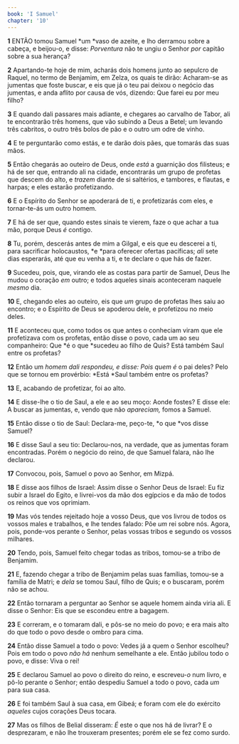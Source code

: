 ```yaml
---
book: 'I Samuel'
chapter: '10'
---
```


**1** ENTÃO tomou Samuel *um *vaso de azeite, e lho derramou sobre a cabeça, e beijou-o, e disse: _Porventura_ não te ungiu o Senhor _por_ capitão sobre a sua herança?

**2** Apartando-te hoje de mim, acharás dois homens junto ao sepulcro de Raquel, no termo de Benjamim, em Zelza, os quais te dirão: Acharam-se as jumentas que foste buscar, e eis que já o teu pai deixou o negócio das jumentas, e anda aflito por causa de vós, dizendo: Que farei eu por meu filho?

**3** E quando dali passares mais adiante, e chegares ao carvalho de Tabor, ali te encontrarão três homens, que vão subindo a Deus a Betel; um levando três cabritos, o outro três bolos de pão e o outro um odre de vinho.

**4** E te perguntarão como estás, e te darão dois pães, que tomarás das suas mãos.

**5** Então chegarás ao outeiro de Deus, onde _está_ a guarnição dos filisteus; e há de ser que, entrando ali na cidade, encontrarás um grupo de profetas que descem do alto, e _trazem_ diante de si saltérios, e tambores, e flautas, e harpas; e eles estarão profetizando.

**6** E o Espírito do Senhor se apoderará de ti, e profetizarás com eles, e tornar-te-ás um outro homem.

**7** E há de ser que, quando estes sinais te vierem, faze o que achar a tua mão, porque Deus _é_ contigo.

**8** Tu, porém, descerás antes de mim a Gilgal, e eis que eu descerei a ti, para sacrificar holocaustos, *e *para oferecer ofertas pacíficas; _ali_ sete dias esperarás, até que eu venha a ti, e te declare o que hás de fazer.

**9** Sucedeu, pois, que, virando ele as costas para partir de Samuel, Deus lhe mudou o coração _em_ outro; e todos aqueles sinais aconteceram naquele _mesmo_ dia.

**10** E, chegando eles ao outeiro, eis que _um_ grupo de profetas lhes saiu ao encontro; e o Espírito de Deus se apoderou dele, e profetizou no meio deles.

**11** E aconteceu que, como todos os que antes o conheciam viram que ele profetizava com os profetas, então disse o povo, cada um ao seu companheiro: Que *é o que *sucedeu ao filho de Quis? Está também Saul entre os profetas?

**12** Então um *homem *dali respondeu, e disse: Pois quem* é* o pai deles? Pelo que se tornou em provérbio: *Está *Saul também entre os profetas?

**13** E, acabando de profetizar, foi ao alto.

**14** E disse-lhe o tio de Saul, a ele e ao seu moço: Aonde fostes? E disse ele: A buscar as jumentas, e, vendo que não _apareciam,_ fomos a Samuel.

**15** Então disse o tio de Saul: Declara-me, peço-te, *o que *vos disse Samuel?

**16** E disse Saul a seu tio: Declarou-nos, na verdade, que as jumentas foram encontradas. Porém o negócio do reino, de que Samuel falara, não lhe declarou.

**17** Convocou, pois, Samuel o povo ao Senhor, em Mizpá.

**18** E disse aos filhos de Israel: Assim disse o Senhor Deus de Israel: Eu fiz subir a Israel do Egito, e livrei-vos da mão dos egípcios e da mão de todos os reinos que vos oprimiam.

**19** Mas vós tendes rejeitado hoje a vosso Deus, que vos livrou de todos os vossos males e trabalhos, e lhe tendes falado: Põe _um_ rei sobre nós. Agora, pois, ponde-vos perante o Senhor, pelas vossas tribos e segundo os vossos milhares.

**20** Tendo, pois, Samuel feito chegar todas as tribos, tomou-se a tribo de Benjamim.

**21** E, fazendo chegar a tribo de Benjamim pelas suas famílias, tomou-se a família de Matri; e _dela_ se tomou Saul, filho de Quis; e o buscaram, porém não se achou.

**22** Então tornaram a perguntar ao Senhor se aquele homem ainda viria ali. E disse o Senhor: Eis que se escondeu entre a bagagem.

**23** E correram, e o tomaram dali, e pôs-se no meio do povo; e era mais alto do que todo o povo desde o ombro para cima.

**24** Então disse Samuel a todo o povo: Vedes já a quem o Senhor escolheu? Pois em todo o povo _não há_ nenhum semelhante a ele. Então jubilou todo o povo, e disse: Viva o rei!

**25** E declarou Samuel ao povo o direito do reino, e escreveu-_o_ num livro, e pô-lo perante o Senhor; então despediu Samuel a todo o povo, cada _um_ para sua casa.

**26** E foi também Saul à sua casa, em Gibeá; e foram com ele do exército _aqueles_ cujos corações Deus tocara.

**27** Mas os filhos de Belial disseram: _É_ este o que nos há de livrar? E o desprezaram, e não lhe trouxeram presentes; porém ele se fez como surdo.
